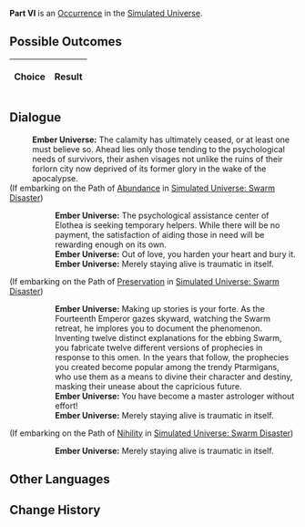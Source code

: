 {{Simulated Universe Event Infobox
|title         = Part VI
|image         = 1.png
|type          =
|domains_su    = 
|domains_ext   = 
|domains_swarm = 
|domains_gng   = 
|requirements  =
|prev          = 
|next          = 
|indexRewards  =
|characters    = 
}}
'''Part VI''' is an [[Simulated Universe/Occurrence|Occurrence]] in the [[Simulated Universe]].

==Possible Outcomes==
{| class="article-table"
!Choice
!Result

|}

<!--
==Gameplay Notes==

-->
==Dialogue==
{{Dialogue Start}}
:'''Ember Universe:''' The calamity has ultimately ceased, or at least one must believe so. Ahead lies only those tending to the psychological needs of survivors, their ashen visages not unlike the ruins of their forlorn city now deprived of its former glory in the wake of the apocalypse.
;(If embarking on the Path of [[Simulated Universe/Paths#Abundance|Abundance]] in [[Simulated Universe: Swarm Disaster]])
:{{SU Special Dialogue|Abundance|Participate in the psychological intervention and assistance work after the catastrophic swarm in the Elothean Empire.|You will also become slightly *hurt*.}}
::'''Ember Universe:''' The psychological assistance center of Elothea is seeking temporary helpers. While there will be no payment, the satisfaction of aiding those in need will be rewarding enough on its own.
::'''Ember Universe:''' Out of love, you harden your heart and bury it.
::'''Ember Universe:''' Merely staying alive is traumatic in itself.
;(If embarking on the Path of [[Simulated Universe/Paths#Preservation|Preservation]] in [[Simulated Universe: Swarm Disaster]])
:{{SU Special Dialogue|Preservation|Sitting beside the 14th Emperor and helping him equivocate and embellish...|Narration itself is just a fancy sensory trick...}}
::'''Ember Universe:''' Making up stories is your forte. As the Fourteenth Emperor gazes skyward, watching the Swarm retreat, he implores you to document the phenomenon. Inventing twelve distinct explanations for the ebbing Swarm, you fabricate twelve different versions of prophecies in response to this omen. In the years that follow, the prophecies you created become popular among the trendy Ptarmigans, who use them as a means to divine their character and destiny, masking their unease about the capricious future.
::'''Ember Universe:''' You have become a master astrologer without effort!
::'''Ember Universe:''' Merely staying alive is traumatic in itself.
;(If embarking on the Path of [[Simulated Universe/Paths#Nihility|Nihility]] in [[Simulated Universe: Swarm Disaster]])
:{{SU Special Dialogue|Nihility|Leave.|You are in a hurry.}}
::'''Ember Universe:''' Merely staying alive is traumatic in itself.
{{Dialogue End}}

==Other Languages==
{{Other Languages
|en    = Part VI
|zhs   = 其六
|zht   = 其六
|ja    = その6
|ko    = VI
|es    = Parte VI
|fr    = Partie VI
|ru    = VI
|th    = ตอน 6
|vi    = Phần 6
|de    = Teil 6
|id    = Bagian VI
|pt    = Parte VI
}}

==Change History==
{{Change History|1.0}}
